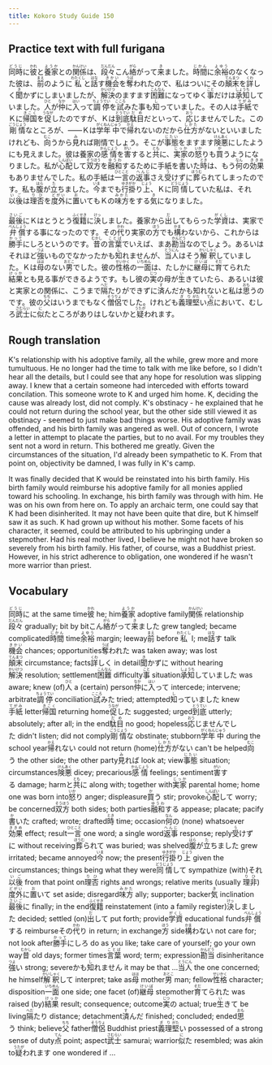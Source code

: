 ```yaml
---
title: Kokoro Study Guide 150
---
```


## Practice text with full furigana

<p>
<ruby><rb>同時</rb><rt>どうじ</rt></ruby>に<ruby><rb>彼</rb><rt>かれ</rt></ruby>と<ruby><rb>養家</rb><rt>ようか</rt></ruby>との<ruby><rb>関係</rb><rt>かんけい</rt></ruby>は、<ruby><rb>段々</rb><rt>だんだん</rt></ruby>こん<ruby><rb>絡</rb><rt>がら</rt></ruby>がって<ruby><rb>来</rb><rt>き</rt></ruby>ました。<ruby><rb>時間</rb><rt>じかん</rt></ruby>に<ruby><rb>余裕</rb><rt>よゆう</rt></ruby>のなくなった彼は、<ruby><rb>前</rb><rt>まえ</rt></ruby>のように<ruby><rb>私</rb><rt>わたくし</rt></ruby>と<ruby><rb>話</rb><rt>はな</rt></ruby>す<ruby><rb>機会</rb><rt>きかい</rt></ruby>を<ruby><rb>奪</rb><rt>うば</rt></ruby>われたので、私はついにその<ruby><rb>顛末</rb><rt>てんまつ</rt></ruby>を<ruby><rb>詳</rb><rt>くわ</rt></ruby>しく<ruby><rb>聞</rb><rt>き</rt></ruby>かずにしまいましたが、<ruby><rb>解決</rb><rt>かいけつ</rt></ruby>のますます<ruby><rb>困難</rb><rt>こんなん</rt></ruby>になってゆく<ruby><rb>事</rb><rt>こと</rt></ruby>だけは<ruby><rb>承知</rb><rt>しょうち</rt></ruby>していました。<ruby><rb>人</rb><rt>ひと</rt></ruby>が<ruby><rb>仲</rb><rt>なか</rt></ruby>に<ruby><rb>入</rb><rt>はい</rt></ruby>って<ruby><rb>調停</rb><rt>ちょうてい</rt></ruby>を<ruby><rb>試</rb><rt>こころ</rt></ruby>みた事も<ruby><rb>知</rb><rt>し</rt></ruby>っていました。その人は<ruby><rb>手紙</rb><rt>てがみ</rt></ruby>でＫに<ruby><rb>帰国</rb><rt>きこく</rt></ruby>を<ruby><rb>促</rb><rt>うなが</rt></ruby>したのですが、Ｋは<ruby><rb>到底</rb><rt>とうてい</rt></ruby><ruby><rb>駄目</rb><rt>だめ</rt></ruby>だといって、<ruby><rb>応</rb><rt>おう</rt></ruby>じませんでした。この<ruby><rb>剛情</rb><rt>ごうじょう</rt></ruby>なところが、――Ｋは<ruby><rb>学年</rb><rt>がくねん</rt></ruby><ruby><rb>中</rb><rt>じゅう</rt></ruby>で<ruby><rb>帰</rb><rt>かえ</rt></ruby>れないのだから<ruby><rb>仕方</rb><rt>しかた</rt></ruby>がないといいましたけれども、<ruby><rb>向</rb><rt>むこ</rt></ruby>うから<ruby><rb>見</rb><rt>み</rt></ruby>れば剛情でしょう。そこが<ruby><rb>事態</rb><rt>じたい</rt></ruby>をますます<ruby><rb>険悪</rb><rt>けんあく</rt></ruby>にしたようにも見えました。彼は養家の<ruby><rb>感情</rb><rt>かんじょう</rt></ruby>を<ruby><rb>害</rb><rt>がい</rt></ruby>すると<ruby><rb>共</rb><rt>とも</rt></ruby>に、<ruby><rb>実家</rb><rt>じっか</rt></ruby>の<ruby><rb>怒</rb><rt>いか</rt></ruby>りも<ruby><rb>買</rb><rt>か</rt></ruby>うようになりました。私が<ruby><rb>心配</rb><rt>しんぱい</rt></ruby>して<ruby><rb>双方</rb><rt>そうほう</rt></ruby>を<ruby><rb>融和</rb><rt>ゆうわ</rt></ruby>するために手紙を<ruby><rb>書</rb><rt>か</rt></ruby>いた<ruby><rb>時</rb><rt>とき</rt></ruby>は、もう<ruby><rb>何</rb><rt>なん</rt></ruby>の<ruby><rb>効果</rb><rt>ききめ</rt></ruby>もありませんでした。私の手紙は<ruby><rb>一言</rb><rt>ひとこと</rt></ruby>の<ruby><rb>返事</rb><rt>へんじ</rt></ruby>さえ<ruby><rb>受</rb><rt>う</rt></ruby>けずに<ruby><rb>葬</rb><rt>ほうむ</rt></ruby>られてしまったのです。私も<ruby><rb>腹</rb><rt>はら</rt></ruby>が<ruby><rb>立</rb><rt>た</rt></ruby>ちました。<ruby><rb>今</rb><rt>いま</rt></ruby>までも<ruby><rb>行掛</rb><rt>ゆきがか</rt></ruby>り<ruby><rb>上</rb><rt>じょう</rt></ruby>、Ｋに<ruby><rb>同情</rb><rt>どうじょう</rt></ruby>していた私は、それ<ruby><rb>以後</rb><rt>いご</rt></ruby>は<ruby><rb>理否</rb><rt>りひ</rt></ruby>を<ruby><rb>度外</rb><rt>どがい</rt></ruby>に<ruby><rb>置</rb><rt>お</rt></ruby>いてもＫの<ruby><rb>味方</rb><rt>みかた</rt></ruby>をする<ruby><rb>気</rb><rt>き</rt></ruby>になりました。
</p>

<p>
<ruby><rb>最後</rb><rt>さいご</rt></ruby>にＫはとうとう<ruby><rb>復籍</rb><rt>ふくせき</rt></ruby>に<ruby><rb>決</rb><rt>けっ</rt></ruby>しました。養家から<ruby><rb>出</rb><rt>だ</rt></ruby>してもらった<ruby><rb>学資</rb><rt>がくし</rt></ruby>は、実家で<ruby><rb>弁償</rb><rt>べんしょう</rt></ruby>する事になったのです。その<ruby><rb>代</rb><rt>かわ</rt></ruby>り実家の<ruby><rb>方</rb><rt>ほう</rt></ruby>でも<ruby><rb>構</rb><rt>かま</rt></ruby>わないから、これからは<ruby><rb>勝手</rb><rt>かって</rt></ruby>にしろというのです。<ruby><rb>昔</rb><rt>むかし</rt></ruby>の<ruby><rb>言葉</rb><rt>ことば</rt></ruby>でいえば、まあ<ruby><rb>勘当</rb><rt>かんどう</rt></ruby>なのでしょう。あるいはそれほど<ruby><rb>強</rb><rt>つよ</rt></ruby>いものでなかったかも<ruby><rb>知</rb><rt>し</rt></ruby>れませんが、<ruby><rb>当人</rb><rt>とうにん</rt></ruby>はそう<ruby><rb>解釈</rb><rt>かいしゃく</rt></ruby>していました。Ｋは<ruby><rb>母</rb><rt>はは</rt></ruby>のない<ruby><rb>男</rb><rt>おとこ</rt></ruby>でした。彼の<ruby><rb>性格</rb><rt>せいかく</rt></ruby>の<ruby><rb>一面</rb><rt>いちめん</rt></ruby>は、たしかに<ruby><rb>継母</rb><rt>けいぼ</rt></ruby>に<ruby><rb>育</rb><rt>そだ</rt></ruby>てられた<ruby><rb>結果</rb><rt>けっか</rt></ruby>とも見る事ができるようです。もし彼の<ruby><rb>実</rb><rt>じつ</rt></ruby>の母が<ruby><rb>生</rb><rt>い</rt></ruby>きていたら、あるいは彼と実家との関係に、こうまで<ruby><rb>隔</rb><rt>へだ</rt></ruby>たりができずに<ruby><rb>済</rb><rt>す</rt></ruby>んだかも知れないと私は<ruby><rb>思</rb><rt>おも</rt></ruby>うのです。彼の<ruby><rb>父</rb><rt>ちち</rt></ruby>はいうまでもなく<ruby><rb>僧侶</rb><rt>そうりょ</rt></ruby>でした。けれども<ruby><rb>義理</rb><rt>ぎり</rt></ruby><ruby><rb>堅</rb><rt>がた</rt></ruby>い<ruby><rb>点</rb><rt>てん</rt></ruby>において、むしろ<ruby><rb>武士</rb><rt>さむらい</rt></ruby>に<ruby><rb>似</rb><rt>に</rt></ruby>たところがありはしないかと<ruby><rb>疑</rb><rt>うたが</rt></ruby>われます。
</p>


## Rough translation

K's relationship with his adoptive family, all the while, grew more and more tumultuous. He no longer had the time to talk with me like before, so I didn't hear all the details, but I could see that any hope for resolution was slipping away. I knew that a certain someone had interceded with efforts toward concilation. This someone wrote to K and urged him home. K, deciding the cause was already lost, did not comply. K's obstinacy - he explained that he could not return during the school year, but the other side still viewed it as obstinacy - seemed to just make bad things worse. His adoptive family was offended, and his birth family was angered as well. Out of concern, I wrote a letter in attempt to placate the parties, but to no avail. For my troubles they sent not a word in return. This bothered me greatly. Given the circumstances of the situation, I'd already been sympathetic to K. From that point on, objectivity be damned, I was fully in K's camp.

It was finally decided that K would be reinstated into his birth family. His birth family would reimburse his adoptive family for all monies applied toward his schooling. In exchange, his birth family was through with him. He was on his own from here on. To apply an archaic term, one could say that K had been disinherited. It may not have been quite that dire, but K himself saw it as such. K had grown up without his mother. Some facets of his character, it seemed, could be attributed to his upbringing under a stepmother. Had his real mother lived, I believe he might not have broken so severely from his birth family. His father, of course, was a Buddhist priest. However, in his strict adherence to obligation, one wondered if he wasn't more warrior than priest. 


## Vocabulary

<p>
<span class="vocabstudy"><ruby><rb>同時</rb><rt>どうじ</rt></ruby>に&nbsp;at the same time</span><span class="vocabstudy"><ruby><rb>彼</rb><rt>かれ</rt></ruby>&nbsp;he; him</span><span class="vocabstudy"><ruby><rb>養家</rb><rt>ようか</rt></ruby>&nbsp;adoptive family</span><span class="vocabstudy"><ruby><rb>関係</rb><rt>かんけい</rt></ruby>&nbsp;relationship</span><span class="vocabstudy"><ruby><rb>段々</rb><rt>だんだん</rt></ruby>&nbsp;gradually; bit by bit</span><span class="vocabstudy">こん<ruby><rb>絡</rb><rt>がら</rt></ruby>がって<ruby><rb>来</rb><rt>き</rt></ruby>ました&nbsp;grew tangled; became complicated</span><span class="vocabstudy"><ruby><rb>時間</rb><rt>じかん</rt></ruby>&nbsp;time</span><span class="vocabstudy"><ruby><rb>余裕</rb><rt>よゆう</rt></ruby>&nbsp;margin; leeway</span><span class="vocabstudy"><ruby><rb>前</rb><rt>まえ</rt></ruby>&nbsp;before</span><span class="vocabstudy"><ruby><rb>私</rb><rt>わたくし</rt></ruby>&nbsp;I; me</span><span class="vocabstudy"><ruby><rb>話</rb><rt>はな</rt></ruby>す&nbsp;talk</span><span class="vocabstudy"><ruby><rb>機会</rb><rt>きかい</rt></ruby>&nbsp;chances; opportunities</span><span class="vocabstudy"><ruby><rb>奪</rb><rt>うば</rt></ruby>われた&nbsp;was taken away; was lost</span><span class="vocabstudy"><ruby><rb>顛末</rb><rt>てんまつ</rt></ruby>&nbsp;circumstance; facts</span><span class="vocabstudy"><ruby><rb>詳</rb><rt>くわ</rt></ruby>しく&nbsp;in detail</span><span class="vocabstudy"><ruby><rb>聞</rb><rt>き</rt></ruby>かずに&nbsp;without hearing</span><span class="vocabstudy"><ruby><rb>解決</rb><rt>かいけつ</rt></ruby>&nbsp;resolution; settlement</span><span class="vocabstudy"><ruby><rb>困難</rb><rt>こんなん</rt></ruby>&nbsp;difficulty</span><span class="vocabstudy"><ruby><rb>事</rb><rt>こと</rt></ruby>&nbsp;situation</span><span class="vocabstudy"><ruby><rb>承知</rb><rt>しょうち</rt></ruby>していました&nbsp;was aware; knew (of)</span><span class="vocabstudy"><ruby><rb>人</rb><rt>ひと</rt></ruby>&nbsp;a (certain) person</span><span class="vocabstudy"><ruby><rb>仲</rb><rt>なか</rt></ruby>に<ruby><rb>入</rb><rt>はい</rt></ruby>って&nbsp;intercede; intervene; arbitrate</span><span class="vocabstudy"><ruby><rb>調停</rb><rt>ちょうてい</rt></ruby>&nbsp;conciliation</span><span class="vocabstudy"><ruby><rb>試</rb><rt>こころ</rt></ruby>みた&nbsp;tried; attempted</span><span class="vocabstudy"><ruby><rb>知</rb><rt>し</rt></ruby>っていました&nbsp;knew</span><span class="vocabstudy"><ruby><rb>手紙</rb><rt>てがみ</rt></ruby>&nbsp;letter</span><span class="vocabstudy"><ruby><rb>帰国</rb><rt>きこく</rt></ruby>&nbsp;returning home</span><span class="vocabstudy"><ruby><rb>促</rb><rt>うなが</rt></ruby>した&nbsp;suggested; urged</span><span class="vocabstudy"><ruby><rb>到底</rb><rt>とうてい</rt></ruby>&nbsp;utterly; absolutely; after all; in the end</span><span class="vocabstudy"><ruby><rb>駄目</rb><rt>だめ</rt></ruby>&nbsp;no good; hopeless</span><span class="vocabstudy"><ruby><rb>応</rb><rt>おう</rt></ruby>じませんでした&nbsp;didn't listen; did not comply</span><span class="vocabstudy"><ruby><rb>剛情</rb><rt>ごうじょう</rt></ruby>な&nbsp;obstinate; stubborn</span><span class="vocabstudy"><ruby><rb>学年</rb><rt>がくねん</rt></ruby><ruby><rb>中</rb><rt>じゅう</rt></ruby>&nbsp;during the school year</span><span class="vocabstudy"><ruby><rb>帰</rb><rt>かえ</rt></ruby>れない&nbsp;could not return (home)</span><span class="vocabstudy"><ruby><rb>仕方</rb><rt>しかた</rt></ruby>がない&nbsp;can't be helped</span><span class="vocabstudy"><ruby><rb>向</rb><rt>むこ</rt></ruby>う&nbsp;the other side; the other party</span><span class="vocabstudy"><ruby><rb>見</rb><rt>み</rt></ruby>れば&nbsp;look at; view</span><span class="vocabstudy"><ruby><rb>事態</rb><rt>じたい</rt></ruby>&nbsp;situation; circumstances</span><span class="vocabstudy"><ruby><rb>険悪</rb><rt>けんあく</rt></ruby>&nbsp;dicey; precarious</span><span class="vocabstudy"><ruby><rb>感情</rb><rt>かんじょう</rt></ruby>&nbsp;feelings; sentiment</span><span class="vocabstudy"><ruby><rb>害</rb><rt>がい</rt></ruby>する&nbsp;damage; harm</span><span class="vocabstudy">と<ruby><rb>共</rb><rt>とも</rt></ruby>に&nbsp;along with; together with</span><span class="vocabstudy"><ruby><rb>実家</rb><rt>じっか</rt></ruby>&nbsp;parental home; home one was born into</span><span class="vocabstudy"><ruby><rb>怒</rb><rt>いか</rt></ruby>り&nbsp;anger; displeasure</span><span class="vocabstudy"><ruby><rb>買</rb><rt>か</rt></ruby>う&nbsp;stir; provoke</span><span class="vocabstudy"><ruby><rb>心配</rb><rt>しんぱい</rt></ruby>して&nbsp;worry; be concerned</span><span class="vocabstudy"><ruby><rb>双方</rb><rt>そうほう</rt></ruby>&nbsp;both sides; both parties</span><span class="vocabstudy"><ruby><rb>融和</rb><rt>ゆうわ</rt></ruby>する&nbsp;appease; placate; pacify</span><span class="vocabstudy"><ruby><rb>書</rb><rt>か</rt></ruby>いた&nbsp;crafted; wrote; drafted</span><span class="vocabstudy"><ruby><rb>時</rb><rt>とき</rt></ruby>&nbsp;time; occasion</span><span class="vocabstudy"><ruby><rb>何</rb><rt>なん</rt></ruby>の&nbsp;(none) whatsoever</span><span class="vocabstudy"><ruby><rb>効果</rb><rt>ききめ</rt></ruby>&nbsp;effect; result</span><span class="vocabstudy"><ruby><rb>一言</rb><rt>ひとこと</rt></ruby>&nbsp;one word; a single word</span><span class="vocabstudy"><ruby><rb>返事</rb><rt>へんじ</rt></ruby>&nbsp;response; reply</span><span class="vocabstudy"><ruby><rb>受</rb><rt>う</rt></ruby>けずに&nbsp;without receiving</span><span class="vocabstudy"><ruby><rb>葬</rb><rt>ほうむ</rt></ruby>られて&nbsp;was buried; was shelved</span><span class="vocabstudy"><ruby><rb>腹</rb><rt>はら</rt></ruby>が<ruby><rb>立</rb><rt>た</rt></ruby>ちました&nbsp;grew irritated; became annoyed</span><span class="vocabstudy"><ruby><rb>今</rb><rt>いま</rt></ruby>&nbsp;now; the present</span><span class="vocabstudy"><ruby><rb>行掛</rb><rt>ゆきがか</rt></ruby>り<ruby><rb>上</rb><rt>じょう</rt></ruby>&nbsp;given the circumstances; things being what they were</span><span class="vocabstudy"><ruby><rb>同情</rb><rt>どうじょう</rt></ruby>して&nbsp;sympathize (with)</span><span class="vocabstudy">それ<ruby><rb>以後</rb><rt>いご</rt></ruby>&nbsp;from that point on</span><span class="vocabstudy"><ruby><rb>理否</rb><rt>りひ</rt></ruby>&nbsp;rights and wrongs; relative merits (usually <ruby><rb>理非</rb><rt>りひ</rt></ruby>)</span><span class="vocabstudy"><ruby><rb>度外</rb><rt>どがい</rt></ruby>に<ruby><rb>置</rb><rt>お</rt></ruby>いて&nbsp;set aside; disregard</span><span class="vocabstudy"><ruby><rb>味方</rb><rt>みかた</rt></ruby>&nbsp;ally; supporter; backer</span><span class="vocabstudy"><ruby><rb>気</rb><rt>き</rt></ruby>&nbsp;inclination</span>
<span class="vocabstudy"><ruby><rb>最後</rb><rt>さいご</rt></ruby>に&nbsp;finally; in the end</span><span class="vocabstudy"><ruby><rb>復籍</rb><rt>ふくせき</rt></ruby>&nbsp;reinstatement (into a family register)</span><span class="vocabstudy"><ruby><rb>決</rb><rt>けっ</rt></ruby>しました&nbsp;decided; settled (on)</span><span class="vocabstudy"><ruby><rb>出</rb><rt>だ</rt></ruby>して&nbsp;put forth; provide</span><span class="vocabstudy"><ruby><rb>学資</rb><rt>がくし</rt></ruby>&nbsp;educational funds</span><span class="vocabstudy"><ruby><rb>弁償</rb><rt>べんしょう</rt></ruby>する&nbsp;reimburse</span><span class="vocabstudy">その<ruby><rb>代</rb><rt>かわ</rt></ruby>り&nbsp;in return; in exchange</span><span class="vocabstudy"><ruby><rb>方</rb><rt>ほう</rt></ruby>&nbsp;side</span><span class="vocabstudy"><ruby><rb>構</rb><rt>かま</rt></ruby>わない&nbsp;not care for; not look after</span><span class="vocabstudy"><ruby><rb>勝手</rb><rt>かって</rt></ruby>にしろ&nbsp;do as you like; take care of yourself; go your own way</span><span class="vocabstudy"><ruby><rb>昔</rb><rt>むかし</rt></ruby>&nbsp;old days; former times</span><span class="vocabstudy"><ruby><rb>言葉</rb><rt>ことば</rt></ruby>&nbsp;word; term; expression</span><span class="vocabstudy"><ruby><rb>勘当</rb><rt>かんどう</rt></ruby>&nbsp;disinheritance</span><span class="vocabstudy"><ruby><rb>強</rb><rt>つよ</rt></ruby>い&nbsp;strong; severe</span><span class="vocabstudy">かも<ruby><rb>知</rb><rt>し</rt></ruby>れません&nbsp;it may be that ...</span><span class="vocabstudy"><ruby><rb>当人</rb><rt>とうにん</rt></ruby>&nbsp;the one concerned; he himself</span><span class="vocabstudy"><ruby><rb>解釈</rb><rt>かいしゃく</rt></ruby>して&nbsp;interpret; take as</span><span class="vocabstudy"><ruby><rb>母</rb><rt>はは</rt></ruby>&nbsp;mother</span><span class="vocabstudy"><ruby><rb>男</rb><rt>おとこ</rt></ruby>&nbsp;man; fellow</span><span class="vocabstudy"><ruby><rb>性格</rb><rt>せいかく</rt></ruby>&nbsp;character; disposition</span><span class="vocabstudy"><ruby><rb>一面</rb><rt>いちめん</rt></ruby>&nbsp;one side; one facet (of)</span><span class="vocabstudy"><ruby><rb>継母</rb><rt>けいぼ</rt></ruby>&nbsp;stepmother</span><span class="vocabstudy"><ruby><rb>育</rb><rt>そだ</rt></ruby>てられた&nbsp;was raised (by)</span><span class="vocabstudy"><ruby><rb>結果</rb><rt>けっか</rt></ruby>&nbsp;result; consequence; outcome</span><span class="vocabstudy"><ruby><rb>実</rb><rt>じつ</rt></ruby>の&nbsp;actual; true</span><span class="vocabstudy"><ruby><rb>生</rb><rt>い</rt></ruby>きて&nbsp;be living</span><span class="vocabstudy"><ruby><rb>隔</rb><rt>へだ</rt></ruby>たり&nbsp;distance; detachment</span><span class="vocabstudy"><ruby><rb>済</rb><rt>す</rt></ruby>んだ&nbsp;finished; concluded; ended</span><span class="vocabstudy"><ruby><rb>思</rb><rt>おも</rt></ruby>う&nbsp;think; believe</span><span class="vocabstudy"><ruby><rb>父</rb><rt>ちち</rt></ruby>&nbsp;father</span><span class="vocabstudy"><ruby><rb>僧侶</rb><rt>そうりょ</rt></ruby>&nbsp;Buddhist priest</span><span class="vocabstudy"><ruby><rb>義理</rb><rt>ぎり</rt></ruby><ruby><rb>堅</rb><rt>がた</rt></ruby>い&nbsp;possessed of a strong sense of duty</span><span class="vocabstudy"><ruby><rb>点</rb><rt>てん</rt></ruby>&nbsp;point; aspect</span><span class="vocabstudy"><ruby><rb>武士</rb><rt>さむらい</rt></ruby>&nbsp;samurai; warrior</span><span class="vocabstudy"><ruby><rb>似</rb><rt>に</rt></ruby>た&nbsp;resembled; was akin to</span><span class="vocabstudy"><ruby><rb>疑</rb><rt>うたが</rt></ruby>われます&nbsp;one wondered if ...</span>
</p>
